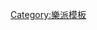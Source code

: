<noinclude>
{{NoteTA|G1=Music}}
</noinclude>
{{Navbox
| name      = 印象樂派
| title     = [[印象主义音乐|印象樂派]] 
| listclass = hlist

|group1 = 代表人物
|list1 =
* [[克劳德·德彪西|德布西]]
* [[莫里斯·拉威爾|拉威尔]]
* [[曼努埃尔·德·法利亚|法雅]]
* [[伊萨克·阿尔贝尼兹|阿尔班尼士]]
* [[卡罗尔·席曼诺夫斯基|席曼诺夫斯基]]
* [[佛漢·威廉斯|佛漢·威廉斯]]
* [[雷斯畢基]]

}}<noinclude>
[[Category:樂派模板]]
</noinclude>